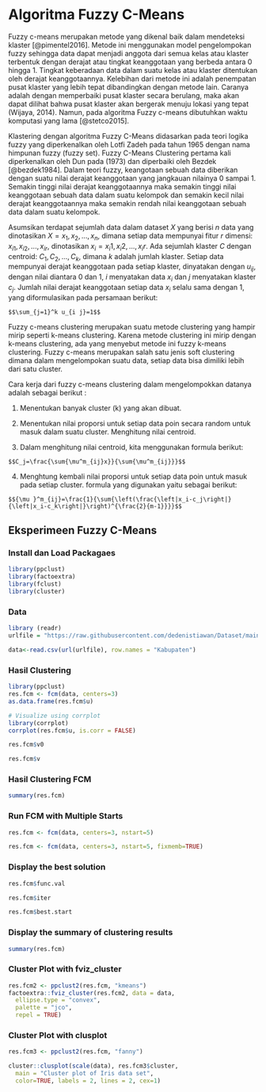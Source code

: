 # Algoritma Fuzzy C-Means {#fcm}

Fuzzy c-means merupakan metode yang dikenal baik dalam mendeteksi klaster [@pimentel2016]. Metode ini menggunakan model pengelompokan fuzzy sehingga data dapat menjadi anggota dari semua kelas atau klaster terbentuk dengan derajat atau tingkat keanggotaan yang berbeda antara 0 hingga 1. Tingkat keberadaan data dalam suatu kelas atau klaster ditentukan oleh derajat keanggotaannya. Kelebihan dari metode ini adalah penempatan pusat klaster yang lebih tepat dibandingkan dengan metode lain. Caranya adalah dengan memperbaiki pusat klaster secara berulang, maka akan dapat dilihat bahwa pusat klaster akan bergerak menuju lokasi yang tepat (Wijaya, 2014). Namun, pada algoritma Fuzzy c-means dibutuhkan waktu komputasi yang lama [@stetco2015].

Klastering dengan algoritma Fuzzy C-Means didasarkan pada teori logika fuzzy yang diperkenalkan oleh Lotfi Zadeh pada tahun 1965 dengan nama himpunan fuzzy (fuzzy set). Fuzzy C-Means Clustering pertama kali diperkenalkan oleh Dun pada (1973) dan diperbaiki oleh Bezdek [@bezdek1984]. Dalam teori fuzzy, keangotaan sebuah data diberikan dengan suatu nilai derajat keanggotaan yang jangkauan nilainya 0 sampai 1. Semakin tinggi nilai derajat keanggotaannya maka semakin tinggi nilai keanggotaan sebuah data dalam suatu kelompok dan semakin kecil nilai derajat keanggotaannya maka semakin rendah nilai keanggotaan sebuah data dalam suatu kelompok.

Asumsikan terdapat sejumlah data dalam dataset $X$ yang berisi $n$ data yang 
dinotasikan $X={x_1,x_2, …,x_n}$, dimana setiap data mempunyai fitur $r$ dimensi: $x_{i1}, x_{i2}, ..., x_{ir}$, dinotasikan $x_i={x_i1, x_i2, ..., x_ir}$. Ada sejumlah klaster $C$ dengan centroid: $C_1, C_2, ..., C_k$, dimana $k$ adalah jumlah klaster. Setiap data mempunyai derajat keanggotaan pada setiap klaster, dinyatakan dengan $u_{ij}$, dengan nilai diantara 0 dan 1, $i$ menyatakan data $x_i$ dan $j$ menyatakan klaster $c_j$. Jumlah nilai derajat keanggotaan setiap data $x_i$ selalu sama dengan 1, yang diformulasikan pada persamaan berikut:

```theorem
$$\sum_{j=1}^k u_{i j}=1$$
```

Fuzzy c-means clustering merupakan suatu metode clustering yang hampir mirip seperti k-means clustering. Karena metode clustering ini mirip dengan k-means clustering, ada yang menyebut metode ini fuzzy k-means clustering. Fuzzy c-means merupakan salah satu jenis soft clustering dimana dalam mengelompokan suatu data, setiap data bisa dimiliki lebih dari satu cluster.

Cara kerja dari fuzzy c-means clustering dalam mengelompokkan datanya adalah sebagai berikut :

1.  Menentukan banyak cluster (k) yang akan dibuat.

2.  Menentukan nilai proporsi untuk setiap data poin secara random untuk masuk dalam suatu cluster. Menghitung nilai centroid.

3.  Dalam menghitung nilai centroid, kita menggunakan formula berikut:

```lemma
$$C_j=\frac{\sum{\mu^m_{ij}x}}{\sum{\mu^m_{ij}}}$$
```

4.  Menghtung kembali nilai proporsi untuk setiap data poin untuk masuk pada setiap cluster. formula yang digunakan yaitu sebagai berikut:

```lemma
$${\mu }^m_{ij}=\frac{1}{\sum{\left(\frac{\left|x_i-c_j\right|}{\left|x_i-c_k\right|}\right)^{\frac{2}{m-1}}}}$$
```

## Eksperimeen Fuzzy C-Means

### Install dan Load Packagaes

```r
library(ppclust)
library(factoextra)
library(fclust)
library(cluster)
```

### Data

```r
library (readr)
urlfile = "https://raw.githubusercontent.com/dedenistiawan/Dataset/main/Basis%20Data%20Terpadu%20Jateng.csv"

data<-read.csv(url(urlfile), row.names = "Kabupaten")
```

### Hasil Clustering

```r
library(ppclust)
res.fcm <- fcm(data, centers=3)
as.data.frame(res.fcm$u)
```

```r
# Visualize using corrplot
library(corrplot)
corrplot(res.fcm$u, is.corr = FALSE)
```

```r
res.fcm$v0
```

```r
res.fcm$v
```

### Hasil Clustering FCM

```r
summary(res.fcm)
```

### Run FCM with Multiple Starts

```r
res.fcm <- fcm(data, centers=3, nstart=5)
```

```r
res.fcm <- fcm(data, centers=3, nstart=5, fixmemb=TRUE)
```

### Display the best solution

```r
res.fcm$func.val
```

```r
res.fcm$iter
```

```r
res.fcm$best.start
```

### Display the summary of clustering results

```r
summary(res.fcm)
```

### Cluster Plot with fviz_cluster

```r
res.fcm2 <- ppclust2(res.fcm, "kmeans")
factoextra::fviz_cluster(res.fcm2, data = data, 
  ellipse.type = "convex",
  palette = "jco",
  repel = TRUE)
```

### Cluster Plot with clusplot

```r
res.fcm3 <- ppclust2(res.fcm, "fanny")

cluster::clusplot(scale(data), res.fcm3$cluster,  
  main = "Cluster plot of Iris data set",
  color=TRUE, labels = 2, lines = 2, cex=1)
```
